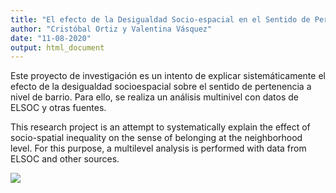 ```yaml
---
title: "El efecto de la Desigualdad Socio-espacial en el Sentido de Pertenencia al Barrio: el caso del Area Metropolitana de Santiago de Chile"
author: "Cristóbal Ortiz y Valentina Vásquez"
date: "11-08-2020"
output: html_document
---
```

Este proyecto de investigación es un intento de explicar sistemáticamente el efecto de la desigualdad socioespacial sobre el sentido de pertenencia a nivel de barrio. Para ello, se realiza un análisis multinivel con datos de ELSOC y otras fuentes.

This research project is an attempt to systematically explain the effect of socio-spatial inequality on the sense of belonging at the neighborhood level. For this purpose, a multilevel analysis is performed with data from ELSOC and other sources.

![](../1_input/images/urban-cranes.png)
